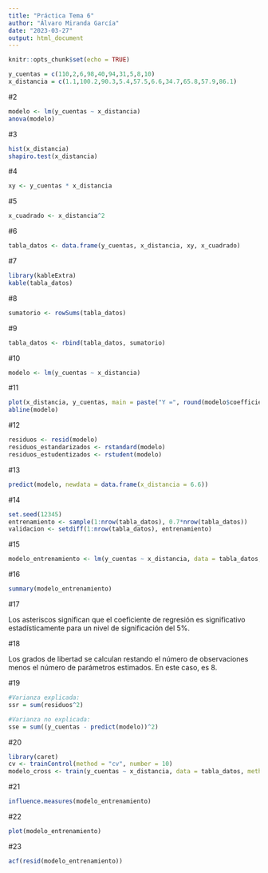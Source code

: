 ```yaml
---
title: "Práctica Tema 6"
author: "Álvaro Miranda García"
date: "2023-03-27"
output: html_document
---
```


```r
knitr::opts_chunk$set(echo = TRUE)
```

```r
y_cuentas = c(110,2,6,98,40,94,31,5,8,10)
x_distancia = c(1.1,100.2,90.3,5.4,57.5,6.6,34.7,65.8,57.9,86.1)
```
  

#2
```r
modelo <- lm(y_cuentas ~ x_distancia)
anova(modelo)
```



#3
```r
hist(x_distancia)
shapiro.test(x_distancia)
```


#4
```r
xy <- y_cuentas * x_distancia
```


#5
```r
x_cuadrado <- x_distancia^2

```


#6
```r
tabla_datos <- data.frame(y_cuentas, x_distancia, xy, x_cuadrado)

```

#7

```r
library(kableExtra)
kable(tabla_datos)

```


#8
```r

sumatorio <- rowSums(tabla_datos)
```


#9

```r
tabla_datos <- rbind(tabla_datos, sumatorio)

```


#10
```r
modelo <- lm(y_cuentas ~ x_distancia)

```

#11

```r
plot(x_distancia, y_cuentas, main = paste("Y =", round(modelo$coefficients[2],4),"* X + ", round(modelo$coefficients[1],4)), xlab = "Distancia", ylab = "Cuentas")
abline(modelo)
```



#12

```r
residuos <- resid(modelo)
residuos_estandarizados <- rstandard(modelo)
residuos_estudentizados <- rstudent(modelo)
```



#13
```r
predict(modelo, newdata = data.frame(x_distancia = 6.6))

```

#14
```r
set.seed(12345)
entrenamiento <- sample(1:nrow(tabla_datos), 0.7*nrow(tabla_datos))
validacion <- setdiff(1:nrow(tabla_datos), entrenamiento)

```


#15
```r
modelo_entrenamiento <- lm(y_cuentas ~ x_distancia, data = tabla_datos, subset = entrenamiento)

```


#16


```r
summary(modelo_entrenamiento)

```

#17

Los asteriscos significan que el coeficiente de regresión es significativo estadísticamente para un nivel de significación del 5%. 

#18

Los grados de libertad se calculan restando el número de observaciones menos el número de parámetros estimados. En este caso, es 8.

#19
```r
#Varianza explicada:
ssr = sum(residuos^2) 

#Varianza no explicada:
sse = sum((y_cuentas - predict(modelo))^2)

```


#20
```r
library(caret)
cv <- trainControl(method = "cv", number = 10)
modelo_cross <- train(y_cuentas ~ x_distancia, data = tabla_datos, method = "lm", trControl = cv)
```



#21
```r
influence.measures(modelo_entrenamiento)

```


#22
```r
plot(modelo_entrenamiento)

```


#23
```r
acf(resid(modelo_entrenamiento))
```

